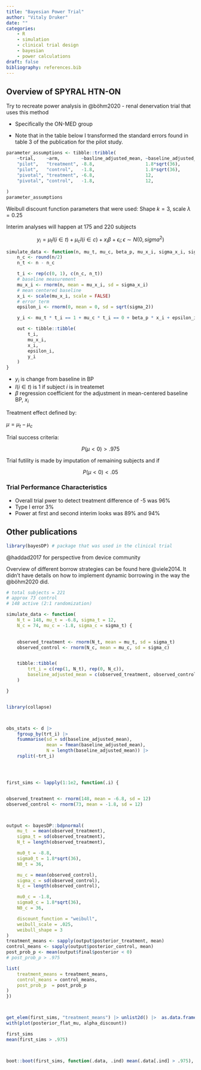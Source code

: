 ```yaml
---
title: "Bayesian Power Trial"
author: "Vitaly Druker"
date: ""
categories: 
    - R
    - simulation
    - clinical trial design 
    - bayesian
    - power calculations
draft: false
bibliography: references.bib
---
```


## Overview of SPYRAL HTN-ON

Try to recreate power analysis in @böhm2020 - renal denervation trial that uses this method

-   Specifically the ON-MED group

-   Note that in the table below I transformed the standard errors found in table 3 of the publication for the pilot study.

```r
parameter_assumptions <- tibble::tribble(
    ~trial,    ~arm,        ~basline_adjusted_mean, ~baseline_adjusted_sd, ~n,
    "pilot",   "treatment", -8.8,                   1.8*sqrt(36),          36,
    "pilot",   "control",   -1.8,                   1.8*sqrt(36),          36,
    "pivotal", "treatment", -6.8,                   12,                    NA,
    "pivotal", "control",   -1.8,                   12,                    NA
    
)
parameter_assumptions
```

Weibull discount function parameters that were used: Shape $k = 3$, scale $\lambda =0.25$

Interim analyses will happen at 175 and 220 subjects


$$
y_i = \mu_t I(i \in t) + \mu_c I(i \in c) + x_i\beta  + \epsilon_i; \epsilon \sim N(0, sigma^2)
$$

```r
simulate_data <- function(n, mu_t, mu_c, beta_p, mu_x_i, sigma_x_i, sigma_2) {
    n_c <- round(n/2)
    n_t <- n - n_c

    t_i <- rep(c(0, 1), c(n_c, n_t))
    # baseline measurement
    mu_x_i <- rnorm(n, mean = mu_x_i, sd = sigma_x_i)
    # mean centered baseline
    x_i <- scale(mu_x_i, scale = FALSE)
    # error term
    epsilon_i <- rnorm(0, mean = 0, sd = sqrt(sigma_2))

    y_i <- mu_t * t_i == 1 + mu_c * t_i == 0 + beta_p * x_i + epsilon_i

    out <- tibble::tibble(
        t_i,
        mu_x_i,
        x_i,
        epsilon_i,
        y_i
    )
}
```


- $y_i$ is change from baseline in BP
- $I(i \in t)$ is 1 if subject _i_ is in treatemet
- $\beta$ regression coefficient for the adjustment in mean-centered baseline BP, $x_i$


Treatment effect defined by:

$\mu = \mu_t - \mu_c$

Trial success criteria:

$$
P(\mu <0 ) \gt .975
$$

Trial futility is made by imputation of remaining subjects and if

$$
P(\mu <0 ) \lt .05
$$

### Trial Performance Characteristics

- Overall trial pwer to detect treatment difference of -5 was 96%
- Type I error 3%
- Power at first and second interim looks was 89% and 94%


## Other publications

```r
library(bayesDP) # package that was used in the clinical trial
```

@haddad2017 for perspective from device community

Overview of different borrow strategies can be found here @viele2014. It didn't have details on how to implement dynamic borrowing in the way the @böhm2020 did.



```r
# total subjects = 221
# approx 73 control
# 148 active (2:1 randomization)

simulate_data <- function(
    N_t = 148, mu_t = -6.8, sigma_t = 12, 
    N_c = 74, mu_c = -1.8, sigma_c = sigma_t) {
    

    observed_treatment <- rnorm(N_t, mean = mu_t, sd = sigma_t)
    observed_control <- rnorm(N_c, mean = mu_c, sd = sigma_c)


    tibble::tibble(
        trt_i = c(rep(1, N_t), rep(0, N_c)),
        baseline_adjusted_mean = c(observed_treatment, observed_control)
    )    

}


library(collapse)



obs_stats <- d |> 
    fgroup_by(trt_i) |> 
    fsummarise(sd = sd(baseline_adjusted_mean),
               mean = fmean(baseline_adjusted_mean),
               N = length(baseline_adjusted_mean)) |> 
    rsplit(~trt_i)




first_sims <- lapply(1:1e2, function(.i) {


observed_treatment <- rnorm(148, mean = -6.8, sd = 12)
observed_control <- rnorm(73, mean = -1.8, sd = 12)



output <- bayesDP::bdpnormal(
    mu_t  = mean(observed_treatment),
    sigma_t = sd(observed_treatment),
    N_t = length(observed_treatment),

    mu0_t = -8.8,
    sigma0_t = 1.8*sqrt(36),
    N0_t = 36,

    mu_c = mean(observed_control),
    sigma_c = sd(observed_control),
    N_c = length(observed_control),

    mu0_c = -1.8,
    sigma0_c = 1.8*sqrt(36),
    N0_c = 36,

    discount_function = "weibull",
    weibull_scale = .025,
    weibull_shape = 3
)
treatment_means <- sapply(output$posterior_treatment, mean)
control_means <- sapply(output$posterior_control, mean)
post_prob_p <- mean(output$final$posterior < 0)
# post_prob_p > .975

list(
    treatment_means = treatment_means,
    control_means = control_means,
    post_prob_p  = post_prob_p
)
}) 



get_elem(first_sims, "treatment_means") |> unlist2d() |>  as.data.frame() |> 
with(plot(posterior_flat_mu, alpha_discount))

first_sims
mean(first_sims > .975)



boot::boot(first_sims, function(.data, .ind) mean(.data[.ind] > .975), R = 1000) |> boot::boot.ci(type = "perc")
```